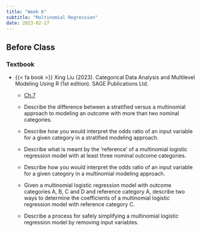 ```yaml
---
title: "Week 6"
subtitle: "Multinomial Regression"
date: 2023-02-27
---
```

## Before Class

### Textbook

- {{< fa book >}} Xing Liu (2023). Categorical Data Analysis and Multilevel Modeling Using R (1st edition). SAGE Publications Ltd.

    -   [Ch.7](/readings/mult/mult.pdf)

  - Describe the difference between a stratified versus a multinomial approach to modeling an outcome with more than two nominal categories.
  
  - Describe how you would interpret the odds ratio of an input variable for a given category in a stratified modeling approach.
  
  - Describe what is meant by the ‘reference’ of a multinomial logistic regression model with at least three nominal outcome categories.
  
  - Describe how you would interpret the odds ratio of an input variable for a given category in a multinomial modeling approach.
  
  - Given a multinomial logistic regression model with outcome categories A, B, C and D and reference category A, describe two ways to determine the coefficients of a multinomial logistic regression model with reference category C.
  
  - Describe a process for safely simplifying a multinomial logistic regression model by removing input variables.



